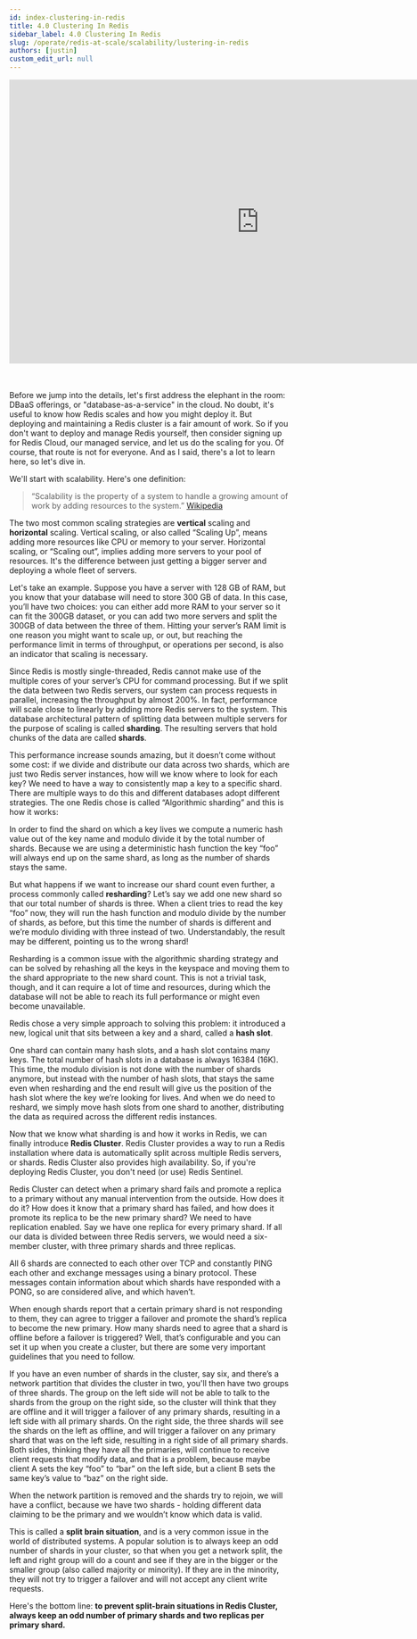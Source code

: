 ```yaml
---
id: index-clustering-in-redis
title: 4.0 Clustering In Redis
sidebar_label: 4.0 Clustering In Redis
slug: /operate/redis-at-scale/scalability/lustering-in-redis
authors: [justin]
custom_edit_url: null
---
```



<div align="center">
<iframe width="896" height="509" src="https://www.youtube.com/embed/jJMJc9QZaoA" title="YouTube video player" frameborder="0" allow="accelerometer; autoplay; clipboard-write; encrypted-media; gyroscope; picture-in-picture" allowfullscreen></iframe>
</div>
<br />
<br />
<p>Before we jump into the details, let's first address the elephant in the room: DBaaS offerings, or "database-as-a-service" in the cloud. No doubt, it's useful to know how Redis scales and how you might deploy it. But deploying and maintaining a Redis cluster is a fair amount of work. So if you don't want to deploy and manage Redis yourself, then consider signing up for Redis Cloud, our managed service, and let us do the scaling for you. Of course, that route is not for everyone. And as I said, there's a lot to learn here, so let's dive in.</p>

We'll start with scalability. Here's one definition:
> “Scalability is the property of a system to handle a growing amount of work by adding resources to the system.”
 [Wikipedia](https://en.wikipedia.org/wiki/Scalability)

The two most common scaling strategies are <strong>vertical</strong> scaling and <strong>horizontal</strong> scaling. Vertical scaling, or also called “Scaling Up”, means adding more resources like CPU or memory to your server. Horizontal scaling, or “Scaling out”, implies adding more servers to your pool of resources. It's the difference between just getting a bigger server and deploying a whole fleet of servers.

Let's take an example. Suppose you have a server with 128 GB of RAM, but you know that your database will need to store 300 GB of data. In this case, you’ll have two choices: you can either add more RAM to your server so it can fit the 300GB dataset, or you can add two more servers and split the 300GB of data between the three of them. Hitting your server’s RAM limit is one reason you might want to scale up, or out, but reaching the performance limit in terms of throughput, or operations per second, is also an indicator that scaling is necessary.

Since Redis is mostly single-threaded, Redis cannot make use of the multiple cores of your server’s CPU for command processing. But if we split the data between two Redis servers, our system can process requests in parallel, increasing the throughput by almost 200%. In fact, performance will scale close to linearly by adding more Redis servers to the system. This database architectural pattern of splitting data between multiple servers for the purpose of scaling is called <strong>sharding</strong>. The resulting servers that hold chunks of the data are called <strong>shards</strong>.

This performance increase sounds amazing, but it doesn’t come without some cost: if we divide and distribute our data across two shards, which are just two Redis server instances, how will we know where to look for each key? We need to have a way to consistently map a key to a specific shard. There are multiple ways to do this and different databases adopt different strategies. The one Redis chose is called “Algorithmic sharding” and this is how it works:

In order to find the shard on which a key lives we compute a numeric hash value out of the key name and modulo divide it by the total number of shards. Because we are using a deterministic hash function the key “foo” will always end up on the same shard, as long as the number of shards stays the same.

But what happens if we want to increase our shard count even further, a process commonly called <strong>resharding</strong>?  Let’s say we add one new shard so that our total number of shards is three. When a client tries to read the key “foo” now, they will run the hash function and modulo divide by the number of shards, as before, but this time the number of shards is different and we’re modulo dividing with three instead of two. Understandably, the result may be different, pointing us to the wrong shard!

Resharding is a common issue with the algorithmic sharding strategy and can be solved by rehashing all the keys in the keyspace and moving them to the shard appropriate to the new shard count. This is not a trivial task, though, and it can require a lot of time and resources, during which the database will not be able to reach its full performance or might even become unavailable.

Redis chose a very simple approach to solving this problem: it introduced a new, logical unit that sits between a key and a shard, called a <strong>hash slot</strong>.

One shard can contain many hash slots, and a hash slot contains many keys. The total number of hash slots in a database is always 16384 (16K). This time, the modulo division is not done with the number of shards anymore, but instead with the number of hash slots, that stays the same even when resharding and the end result will give us the position of the hash slot where the key we’re looking for lives. And when we do need to reshard, we simply move hash slots from one shard to another, distributing the data as required across the different redis instances.

Now that we know what sharding is and how it works in Redis, we can finally introduce <strong>Redis Cluster</strong>. Redis Cluster provides a way to run a Redis installation where data is automatically split across multiple Redis servers, or shards. Redis Cluster also provides high availability. So, if you're deploying Redis Cluster, you don't need (or use) Redis Sentinel.

Redis Cluster can detect when a primary shard fails and promote a replica to a primary without any manual intervention from the outside. How does it do it? How does it know that a primary shard has failed, and how does it promote its replica to be the new primary shard?  We need to have replication enabled. Say we have one replica for every primary shard. If all our data is divided between three Redis servers, we would need a six-member cluster, with three primary shards and three replicas.

All 6 shards are connected to each other over TCP and constantly PING each other and exchange messages using a binary protocol. These messages contain information about which shards have responded with a PONG, so are considered alive, and which haven’t.

When enough shards report that a certain primary shard is not responding to them, they can agree to trigger a failover and promote the shard’s replica to become the new primary. How many shards need to agree that a shard is offline before a failover is triggered?  Well, that’s configurable and you can set it up when you create a cluster, but there are some very important guidelines that you need to follow.

If you have an even number of shards in the cluster, say six, and there’s a network partition that divides the cluster in two, you'll then have two groups of three shards. The group on the left side will not be able to talk to the shards from the group on the right side, so the cluster will think that they are offline and it will trigger a failover of any primary shards, resulting in a left side with all primary shards. On the right side, the three shards will see the shards on the left as offline, and will trigger a failover on any primary shard that was on the left side, resulting in a right side of all primary shards. Both sides, thinking they have all the primaries, will continue to receive client requests that modify data, and that is a problem, because maybe client A sets the key “foo” to “bar” on the left side, but a client B sets the same key’s value to “baz” on the right side.

When the network partition is removed and the shards try to rejoin, we will have a conflict, because we have two shards - holding different data claiming to be the primary and we wouldn’t know which data is valid.

This is called a <strong>split brain situation</strong>, and is a very common issue in the world of distributed systems. A popular solution is to always keep an odd number of shards in your cluster, so that when you get a network split, the left and right group will do a count and see if they are in the bigger or the smaller group (also called majority or minority). If they are in the minority, they will not try to trigger a failover and will not accept any client write requests.

Here's the bottom line: <b>to prevent split-brain situations in Redis Cluster, always keep an odd number of primary shards and two replicas per primary shard.</b>
